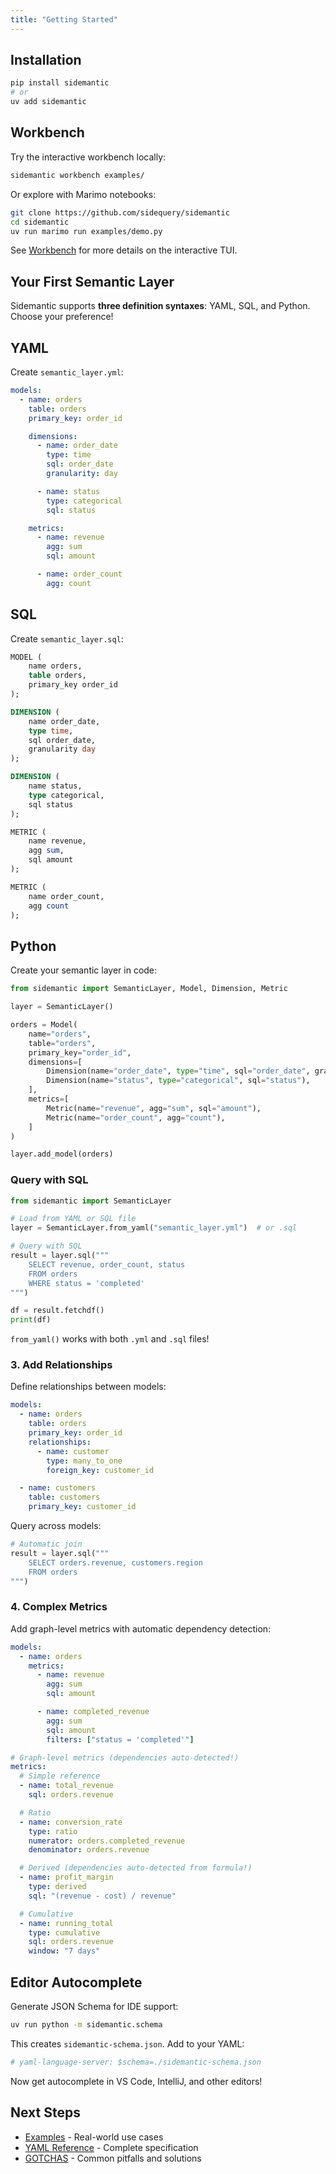 ```yaml
---
title: "Getting Started"
---
```


## Installation

```bash
pip install sidemantic
# or
uv add sidemantic
```

## Workbench

Try the interactive workbench locally:

```bash
sidemantic workbench examples/
```

Or explore with Marimo notebooks:

```bash
git clone https://github.com/sidequery/sidemantic
cd sidemantic
uv run marimo run examples/demo.py
```

See [Workbench](workbench.qmd) for more details on the interactive TUI.

## Your First Semantic Layer

Sidemantic supports **three definition syntaxes**: YAML, SQL, and Python. Choose your preference!

::: {.panel-tabset}

## YAML

Create `semantic_layer.yml`:

```yaml
models:
  - name: orders
    table: orders
    primary_key: order_id

    dimensions:
      - name: order_date
        type: time
        sql: order_date
        granularity: day

      - name: status
        type: categorical
        sql: status

    metrics:
      - name: revenue
        agg: sum
        sql: amount

      - name: order_count
        agg: count
```

## SQL

Create `semantic_layer.sql`:

```sql
MODEL (
    name orders,
    table orders,
    primary_key order_id
);

DIMENSION (
    name order_date,
    type time,
    sql order_date,
    granularity day
);

DIMENSION (
    name status,
    type categorical,
    sql status
);

METRIC (
    name revenue,
    agg sum,
    sql amount
);

METRIC (
    name order_count,
    agg count
);
```

## Python

Create your semantic layer in code:

```python
from sidemantic import SemanticLayer, Model, Dimension, Metric

layer = SemanticLayer()

orders = Model(
    name="orders",
    table="orders",
    primary_key="order_id",
    dimensions=[
        Dimension(name="order_date", type="time", sql="order_date", granularity="day"),
        Dimension(name="status", type="categorical", sql="status"),
    ],
    metrics=[
        Metric(name="revenue", agg="sum", sql="amount"),
        Metric(name="order_count", agg="count"),
    ]
)

layer.add_model(orders)
```

:::

### Query with SQL

```python
from sidemantic import SemanticLayer

# Load from YAML or SQL file
layer = SemanticLayer.from_yaml("semantic_layer.yml")  # or .sql

# Query with SQL
result = layer.sql("""
    SELECT revenue, order_count, status
    FROM orders
    WHERE status = 'completed'
""")

df = result.fetchdf()
print(df)
```

::: {.callout-note}
`from_yaml()` works with both `.yml` and `.sql` files!
:::

### 3. Add Relationships

Define relationships between models:

```yaml
models:
  - name: orders
    table: orders
    primary_key: order_id
    relationships:
      - name: customer
        type: many_to_one
        foreign_key: customer_id

  - name: customers
    table: customers
    primary_key: customer_id
```

Query across models:

```python
# Automatic join
result = layer.sql("""
    SELECT orders.revenue, customers.region
    FROM orders
""")
```

### 4. Complex Metrics

Add graph-level metrics with automatic dependency detection:

```yaml
models:
  - name: orders
    metrics:
      - name: revenue
        agg: sum
        sql: amount

      - name: completed_revenue
        agg: sum
        sql: amount
        filters: ["status = 'completed'"]

# Graph-level metrics (dependencies auto-detected!)
metrics:
  # Simple reference
  - name: total_revenue
    sql: orders.revenue

  # Ratio
  - name: conversion_rate
    type: ratio
    numerator: orders.completed_revenue
    denominator: orders.revenue

  # Derived (dependencies auto-detected from formula!)
  - name: profit_margin
    type: derived
    sql: "(revenue - cost) / revenue"

  # Cumulative
  - name: running_total
    type: cumulative
    sql: orders.revenue
    window: "7 days"
```

## Editor Autocomplete

Generate JSON Schema for IDE support:

```bash
uv run python -m sidemantic.schema
```

This creates `sidemantic-schema.json`. Add to your YAML:

```yaml
# yaml-language-server: $schema=./sidemantic-schema.json
```

Now get autocomplete in VS Code, IntelliJ, and other editors!

## Next Steps

- [Examples](examples.qmd) - Real-world use cases
- [YAML Reference](YAML_FORMAT.md) - Complete specification
- [GOTCHAS](GOTCHAS.md) - Common pitfalls and solutions
